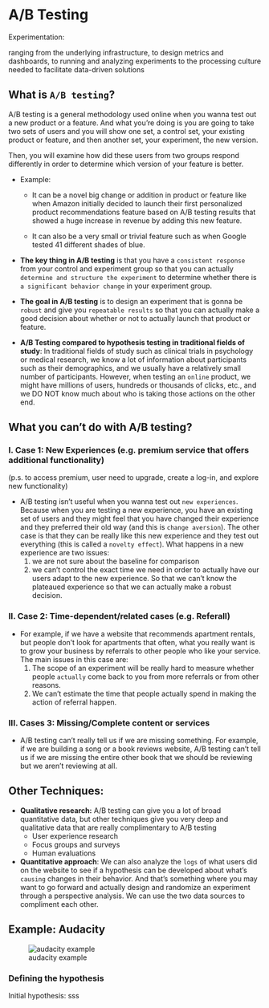 # A/B Testing

Experimentation:

ranging from the underlying infrastructure, to design metrics and dashboards, to running and analyzing experiments to the processing culture needed to facilitate data-driven solutions

## What is `A/B testing`?

A/B testing is a general methodology used online when you wanna test out a new product or a feature. And what you're doing is you are going to take two sets of users and you will show one set, a control set, your existing product or feature, and then another set, your experiment, the new version.

Then, you will examine how did these users from two groups respond differently in order to determine which version of your feature is better.

-   Example:

    -   It can be a novel big change or addition in product or feature like when Amazon initially decided to launch their first personalized product recommendations feature based on A/B testing results that showed a huge increase in revenue by adding this new feature.

    -   It can also be a very small or trivial feature such as when Google tested 41 different shades of blue.

-   **The key thing in A/B testing** is that you have a `consistent response` from your control and experiment group so that you can actually `determine and structure the experiment` to determine whether there is `a significant behavior change` in your experiment group.

-   **The goal in A/B testing** is to design an experiment that is gonna be `robust` and give you `repeatable results` so that you can actually make a good decision about whether or not to actually launch that product or feature.

-   **A/B Testing compared to hypothesis testing in traditional fields of study**: In traditional fields of study such as clinical trials in psychology or medical research, we know a lot of information about participants such as their demographics, and we usually have a relatively small number of participants. However, when testing an `online` product, we might have millions of users, hundreds or thousands of clicks, etc., and we DO NOT know much about who is taking those actions on the other end.

## What you can't do with A/B testing?

### I. Case 1: New Experiences (e.g. premium service that offers additional functionality)

(p.s. to access premium, user need to upgrade, create a log-in, and explore new functionality)

-   A/B testing isn't useful when you wanna test out `new experiences`. Because when you are testing a new experience, you have an existing set of users and they might feel that you have changed their experience and they preferred their old way (and this is `change aversion`). The other case is that they can be really like this new experience and they test out everything (this is called a `novelty effect`). What happens in a new experience are two issues:
    1.  we are not sure about the baseline for comparison
    2.  we can't control the exact time we need in order to actually have our users adapt to the new experience. So that we can't know the plateaued experience so that we can actually make a robust decision.

### II. Case 2: Time-dependent/related cases (e.g. Referall)

-   For example, if we have a website that recommends apartment rentals, but people don't look for apartments that often, what you really want is to grow your business by referrals to other people who like your service. The main issues in this case are:
    1.  The scope of an experiment will be really hard to measure whether people `actually` come back to you from more referrals or from other reasons.
    2.  We can't estimate the time that people actually spend in making the action of referral happen.

### III. Cases 3: Missing/Complete content or services

-   A/B testing can't really tell us if we are missing something. For example, if we are building a song or a book reviews website, A/B testing can't tell us if we are missing the entire other book that we should be reviewing but we aren't reviewing at all.

## Other Techniques:

-   **Qualitative research:** A/B testing can give you a lot of broad quantitative data, but other techniques give you very deep and qualitative data that are really complimentary to A/B testing
    -   User experience research
    -   Focus groups and surveys
    -   Human evaluations
-   **Quantitative approach**: We can also analyze the `logs` of what users did on the website to see if a hypothesis can be developed about what's `causing` changes in their behavior. And that's something where you may want to go forward and actually design and randomize an experiment through a perspective analysis. We can use the two data sources to compliment each other.

## Example: Audacity

![audacity example](2022-09-01-02-42-28.png)

### Defining the hypothesis

Initial hypothesis: sss
